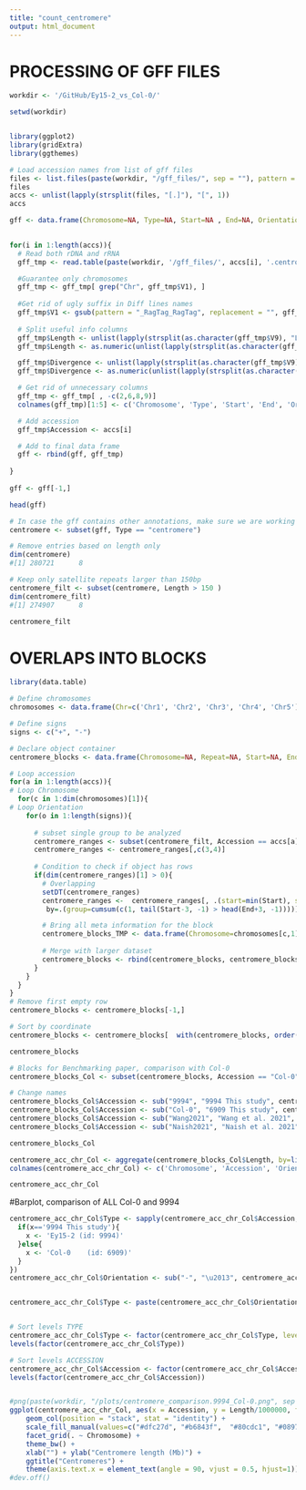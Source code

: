 ```yaml
---
title: "count_centromere"
output: html_document
---
```


# PROCESSING OF GFF FILES

```r
workdir <- '/GitHub/Ey15-2_vs_Col-0/'

setwd(workdir)


library(ggplot2)
library(gridExtra)
library(ggthemes)

# Load accession names from list of gff files
files <- list.files(paste(workdir, "/gff_files/", sep = ""), pattern = "*centromere.gff")
files
accs <- unlist(lapply(strsplit(files, "[.]"), "[", 1))
accs

```


```r

gff <- data.frame(Chromosome=NA, Type=NA, Start=NA , End=NA, Orientation=NA, Length=NA, Divergence=NA, Accession=NA)

  
for(i in 1:length(accs)){
  # Read both rDNA and rRNA
  gff_tmp <- read.table(paste(workdir, '/gff_files/', accs[i], '.centromere.gff', sep = ''))

  #Guarantee only chromosomes
  gff_tmp <- gff_tmp[ grep("Chr", gff_tmp$V1), ]
  
  #Get rid of ugly suffix in Diff lines names
  gff_tmp$V1 <- gsub(pattern = "_RagTag_RagTag", replacement = "", gff_tmp$V1)
  
  # Split useful info columns
  gff_tmp$Length <- unlist(lapply(strsplit(as.character(gff_tmp$V9), "Length="), "[", 2))
  gff_tmp$Length <- as.numeric(unlist(lapply(strsplit(as.character(gff_tmp$Length), "[;]"), "[", 1)))

  gff_tmp$Divergence <- unlist(lapply(strsplit(as.character(gff_tmp$V9), "Divergence="), "[", 2))
  gff_tmp$Divergence <- as.numeric(unlist(lapply(strsplit(as.character(gff_tmp$Divergence), "[;]"), "[", 1)))

  # Get rid of unnecessary columns
  gff_tmp <- gff_tmp[ , -c(2,6,8,9)]
  colnames(gff_tmp)[1:5] <- c('Chromosome', 'Type', 'Start', 'End', 'Orientation')

  # Add accession
  gff_tmp$Accession <- accs[i]

  # Add to final data frame
  gff <- rbind(gff, gff_tmp)
  
}  
  
gff <- gff[-1,]

head(gff)

# In case the gff contains other annotations, make sure we are working with only centromeres
centromere <- subset(gff, Type == "centromere")

# Remove entries based on length only
dim(centromere)
#[1] 280721      8

# Keep only satellite repeats larger than 150bp
centromere_filt <- subset(centromere, Length > 150 )
dim(centromere_filt)
#[1] 274907      8

centromere_filt

```

# OVERLAPS INTO BLOCKS

```r
library(data.table)

# Define chromosomes
chromosomes <- data.frame(Chr=c('Chr1', 'Chr2', 'Chr3', 'Chr4', 'Chr5'), Size=c(30427671, 19698289, 23459830, 18585056, 26975502), stringsAsFactors=FALSE)

# Define signs
signs <- c("+", "-")

# Declare object container
centromere_blocks <- data.frame(Chromosome=NA, Repeat=NA, Start=NA, End=NA, Orientation=NA, Length=NA, Accession=NA)

# Loop accession
for(a in 1:length(accs)){
# Loop Chromosome
  for(c in 1:dim(chromosomes)[1]){
# Loop Orientation
    for(o in 1:length(signs)){
  
      # subset single group to be analyzed            
      centromere_ranges <- subset(centromere_filt, Accession == accs[a] & Chromosome == chromosomes[c,1] & Orientation == signs[o])
      centromere_ranges <- centromere_ranges[,c(3,4)]
      
      # Condition to check if object has rows
      if(dim(centromere_ranges)[1] > 0){
        # Overlapping
        setDT(centromere_ranges)
        centromere_ranges <-  centromere_ranges[, .(start=min(Start), stop=max(End)),
         by=.(group=cumsum(c(1, tail(Start-3, -1) > head(End+3, -1))))]

        # Bring all meta information for the block
        centromere_blocks_TMP <- data.frame(Chromosome=chromosomes[c,1], Repeat="Centromere", Start=centromere_ranges$start, End=centromere_ranges$stop, Orientation=signs[o], Length=centromere_ranges$stop-centromere_ranges$start, Accession=accs[a])
      
        # Merge with larger dataset
        centromere_blocks <- rbind(centromere_blocks, centromere_blocks_TMP)
      }
    }
  }
}
# Remove first empty row
centromere_blocks <- centromere_blocks[-1,]

# Sort by coordinate
centromere_blocks <- centromere_blocks[  with(centromere_blocks, order(Accession, Chromosome, Start)), ]

centromere_blocks

```

```r

# Blocks for Benchmarking paper, comparison with Col-0
centromere_blocks_Col <- subset(centromere_blocks, Accession == "Col-0" | Accession == "Naish2021" | Accession == "Wang2021" | Accession == 9994)

# Change names
centromere_blocks_Col$Accession <- sub("9994", "9994 This study", centromere_blocks_Col$Accession)
centromere_blocks_Col$Accession <- sub("Col-0", "6909 This study", centromere_blocks_Col$Accession)
centromere_blocks_Col$Accession <- sub("Wang2021", "Wang et al. 2021", centromere_blocks_Col$Accession)
centromere_blocks_Col$Accession <- sub("Naish2021", "Naish et al. 2021", centromere_blocks_Col$Accession)

centromere_blocks_Col

centromere_acc_chr_Col <- aggregate(centromere_blocks_Col$Length, by=list(centromere_blocks_Col$Chromosome, centromere_blocks_Col$Accession, centromere_blocks_Col$Orientation), sum)
colnames(centromere_acc_chr_Col) <- c('Chromosome', 'Accession', 'Orientation', 'Length')

centromere_acc_chr_Col

```

#Barplot, comparison of ALL Col-0 and 9994

```r

centromere_acc_chr_Col$Type <- sapply(centromere_acc_chr_Col$Accession, FUN=function(x){
  if(x=='9994 This study'){
    x <- 'Ey15-2 (id: 9994)'
  }else{
    x <- 'Col-0    (id: 6909)'
  }
})
centromere_acc_chr_Col$Orientation <- sub("-", "\u2013", centromere_acc_chr_Col$Orientation, fixed=TRUE)


centromere_acc_chr_Col$Type <- paste(centromere_acc_chr_Col$Orientation, centromere_acc_chr_Col$Type, sep="   ")


# Sort levels TYPE
centromere_acc_chr_Col$Type <- factor(centromere_acc_chr_Col$Type, levels = c("\u2013   Ey15-2 (id: 9994)", "+   Ey15-2 (id: 9994)", "\u2013   Col-0    (id: 6909)", "+   Col-0    (id: 6909)"))
levels(factor(centromere_acc_chr_Col$Type))

# Sort levels ACCESSION
centromere_acc_chr_Col$Accession <- factor(centromere_acc_chr_Col$Accession, levels = c("9994", "9994 This study", "Col-0", "6909 This study", "Wang2021", "Wang et al. 2021", "Naish2021", "Naish et al. 2021" ))
levels(factor(centromere_acc_chr_Col$Accession))


#png(paste(workdir, "/plots/centromere_comparison.9994_Col-0.png", sep = ""), width = 2800, height = 1800, res = 400)
ggplot(centromere_acc_chr_Col, aes(x = Accession, y = Length/1000000, fill = Type)) +
    geom_col(position = "stack", stat = "identity") + 
    scale_fill_manual(values=c("#dfc27d", "#b6843f",  "#80cdc1", "#08979c", "#80cdc1", "#08979c", "#80cdc1", "#08979c", "#80cdc1", "#08979c", "#80cdc1", "#08979c")) +
    facet_grid(. ~ Chromosome) +
    theme_bw() +
    xlab("") + ylab("Centromere length (Mb)") +
    ggtitle("Centromeres") +
    theme(axis.text.x = element_text(angle = 90, vjust = 0.5, hjust=1)) 
#dev.off()

```
